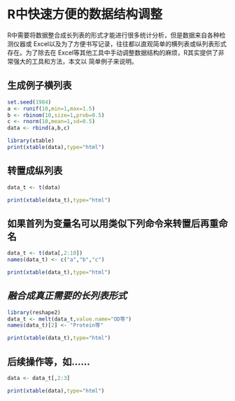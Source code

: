 R中快速方便的数据结构调整
========================================================

R中需要将数据整合成长列表的形式才能进行很多统计分析，但是数据来自各种检测仪器或
Excel以及为了方便书写记录，往往都以直观简单的横列表或纵列表形式存在。为了除去在
Excel等其他工具中手动调整数据结构的麻烦，R其实提供了非常强大的工具和方法，本文以
简单例子来说明。

## 生成例子横列表
```r
set.seed(1984)
a <- runif(10,min=1,max=1.5)
b <- rbinom(10,size=1,prob=0.5)
c <- rnorm(10,mean=1,sd=0.5)
data <- rbind(a,b,c)
```

```r
library(xtable)
print(xtable(data),type="html")
```

## 转置成纵列表
```r
data_t <- t(data)
```

```r
print(xtable(data_t),type="html")
```

## 如果首列为变量名可以用类似下列命令来转置后再重命名
```r
data_t <- t(data[,2:10])
names(data_t) <- c("a","b","c")
```

```r
print(xtable(data_t),type="html")
```

## *融合成真正需要的长列表形式*
```r
library(reshape2)
data_t <- melt(data_t,value.name="OD等")
names(data_t)[2] <- "Protein等"
```

```r
print(xtable(data_t),type="html")
```

## 后续操作等，如……
```r
data <- data_t[,2:3]
```

```r
print(xtable(data),type="html")
```